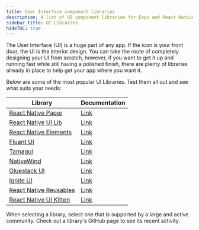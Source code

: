 ```yaml
---
title: User Interface component libraries
description: A list of UI component libraries for Expo and React Native apps.
sidebar_title: UI Libraries
hideTOC: true
---
```


The User Interface (UI) is a huge part of any app. If the icon is your front door, the UI is the interior design. You can take the route of completely designing your UI from scratch, however, if you want to get it up and running fast while still having a polished finish, there are plenty of libraries already in place to help get your app where you want it.

Below are some of the most popular UI Libraries. Test them all out and see what suits your needs:

| Library                                                                           | Documentation                                                                                                   |
| --------------------------------------------------------------------------------- | --------------------------------------------------------------------------------------------------------------- |
| [React Native Paper](https://github.com/callstack/react-native-paper)             | [Link](https://callstack.github.io/react-native-paper)                                                          |
| [React Native UI Lib](https://github.com/wix/react-native-ui-lib)                 | [Link](https://wix.github.io/react-native-ui-lib/)                                                              |
| [React Native Elements](https://reactnativeelements.com/)                         | [Link](https://reactnativeelements.com/docs)                                                                    |
| [Fluent UI](https://github.com/microsoft/fluentui-react-native)                   | [Link](https://developer.microsoft.com/en-us/fluentui#/get-started)                                             |
| [Tamagui](https://tamagui.dev)                                                    | [Link](https://tamagui.dev/docs/intro/installation)                                                             |
| [NativeWind](https://www.nativewind.dev/)                                         | [Link](https://www.nativewind.dev/)                                                                             |
| [Gluestack UI](https://ui.gluestack.io/)                                          | [Link](https://ui.gluestack.io/)                                                                                |
| [Ignite UI](https://docs.infinite.red/ignite-cli/)                                | [Link](https://docs.infinite.red/ignite-cli/boilerplate/components/)                            |
| [React Native Reusables](https://github.com/mrzachnugent/react-native-reusables)  | [Link](https://github.com/mrzachnugent/react-native-reusables)                            |
| [React Native UI Kitten](https://github.com/akveo/react-native-ui-kitten)         | [Link](https://akveo.github.io/react-native-ui-kitten/docs/getting-started/what-is-ui-kitten#what-is-ui-kitten) |

When selecting a library, select one that is supported by a large and active community. Check out a library's GitHub page to see its recent activity.
